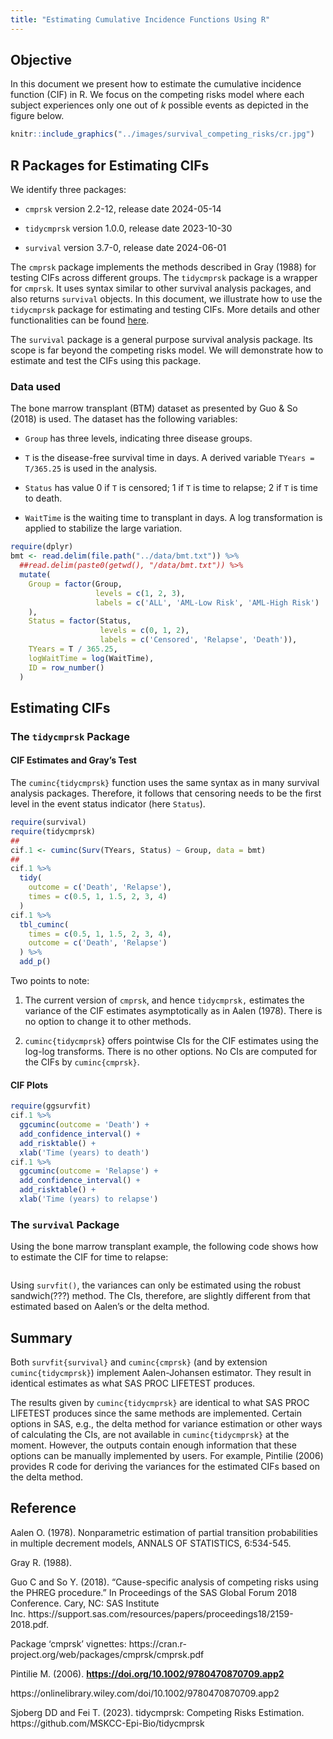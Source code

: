 ```yaml
---
title: "Estimating Cumulative Incidence Functions Using R"
---
```


## Objective

In this document we present how to estimate the cumulative incidence function (CIF) in R. We focus on the competing risks model where each subject experiences only one out of *k* possible events as depicted in the figure below.

```r
knitr::include_graphics("../images/survival_competing_risks/cr.jpg")
```

## R Packages for Estimating CIFs

We identify three packages:

-   `cmprsk` version 2.2-12, release date 2024-05-14

-   `tidycmprsk` version 1.0.0, release date 2023-10-30

-   `survival` version 3.7-0, release date 2024-06-01

The `cmprsk` package implements the methods described in Gray (1988) for testing CIFs across different groups. The `tidycmprsk` package is a wrapper for `cmprsk`. It uses syntax similar to other survival analysis packages, and also returns `survival` objects. In this document, we illustrate how to use the `tidycmprsk` package for estimating and testing CIFs. More details and other functionalities can be found [here](https://mskcc-epi-bio.github.io/tidycmprsk/ "tidycmprsk").

The `survival` package is a general purpose survival analysis package. Its scope is far beyond the competing risks model. We will demonstrate how to estimate and test the CIFs using this package.

### Data used

The bone marrow transplant (BTM) dataset as presented by Guo & So (2018) is used. The dataset has the following variables:

-   `Group` has three levels, indicating three disease groups.

-   `T` is the disease-free survival time in days. A derived variable `TYears = T/365.25` is used in the analysis.

-   `Status` has value 0 if `T` is censored; 1 if `T` is time to relapse; 2 if `T` is time to death.

-   `WaitTime` is the waiting time to transplant in days. A log transformation is applied to stabilize the large variation.

```r
require(dplyr)
bmt <- read.delim(file.path("../data/bmt.txt")) %>%
  ##read.delim(paste0(getwd(), "/data/bmt.txt")) %>%
  mutate(
    Group = factor(Group, 
                   levels = c(1, 2, 3), 
                   labels = c('ALL', 'AML-Low Risk', 'AML-High Risk')
    ),
    Status = factor(Status,
                    levels = c(0, 1, 2),
                    labels = c('Censored', 'Relapse', 'Death')),
    TYears = T / 365.25,
    logWaitTime = log(WaitTime),
    ID = row_number()
  )
```

## Estimating CIFs

### The `tidycmprsk` Package

#### CIF Estimates and Gray's Test

The `cuminc{tidycmprsk}` function uses the same syntax as in many survival analysis packages. Therefore, it follows that censoring needs to be the first level in the event status indicator (here `Status`).

```r
require(survival)
require(tidycmprsk)
##
cif.1 <- cuminc(Surv(TYears, Status) ~ Group, data = bmt) 
##
cif.1 %>% 
  tidy(
    outcome = c('Death', 'Relapse'),
    times = c(0.5, 1, 1.5, 2, 3, 4)
  )
cif.1 %>% 
  tbl_cuminc(
    times = c(0.5, 1, 1.5, 2, 3, 4),
    outcome = c('Death', 'Relapse')
  ) %>%
  add_p()
```

Two points to note:

1.   The current version of `cmprsk`, and hence `tidycmprsk,` estimates the variance of the CIF estimates asymptotically as in Aalen (1978). There is no option to change it to other methods.

2.  `cuminc{tidycmprsk`} offers pointwise CIs for the CIF estimates using the log-log transforms. There is no other options. No CIs are computed for the CIFs by `cuminc{cmprsk}`.

#### CIF Plots

```r
require(ggsurvfit)
cif.1 %>%
  ggcuminc(outcome = 'Death') +
  add_confidence_interval() +
  add_risktable() +
  xlab('Time (years) to death')
cif.1 %>%
  ggcuminc(outcome = 'Relapse') +
  add_confidence_interval() +
  add_risktable() +
  xlab('Time (years) to relapse')
```

### The `survival` Package

Using the bone marrow transplant example, the following code shows how to estimate the CIF for time to relapse:

```r

```

Using `survfit()`, the variances can only be estimated using the robust sandwich(???) method. The CIs, therefore, are slightly different from that estimated based on Aalen's or the delta method.

## Summary

Both `survfit{survival}` and `cuminc{cmprsk}` (and by extension `cuminc{tidycmprsk}`) implement Aalen-Johansen estimator. They result in identical estimates as what SAS PROC LIFETEST produces.

The results given by `cuminc{tidycmprsk}` are identical to what SAS PROC LIFETEST produces since the same methods are implemented. Certain options in SAS, e.g., the delta method for variance estimation or other ways of calculating the CIs, are not available in `cuminc{tidycmprsk}` at the moment. However, the outputs contain enough information that these options can be manually implemented by users. For example, Pintilie (2006) provides R code for deriving the variances for the estimated CIFs based on the delta method.

## Reference

Aalen O. (1978). Nonparametric estimation of partial transition probabilities in multiple decrement models, ANNALS OF STATISTICS, 6:534-545.

Gray R. (1988).

Guo C and So Y. (2018). "Cause-specific analysis of competing risks using the PHREG procedure." In Proceedings of the SAS Global Forum 2018 Conference. Cary, NC: SAS Institute Inc. https://support.sas.com/resources/papers/proceedings18/2159-2018.pdf.

Package 'cmprsk' vignettes: https://cran.r-project.org/web/packages/cmprsk/cmprsk.pdf

Pintilie M. (2006). [**https://doi.org/10.1002/9780470870709.app2**](https://doi.org/10.1002/9780470870709.app2)

https://onlinelibrary.wiley.com/doi/10.1002/9780470870709.app2

Sjoberg DD and Fei T. (2023). tidycmprsk: Competing Risks Estimation. https://github.com/MSKCC-Epi-Bio/tidycmprsk
